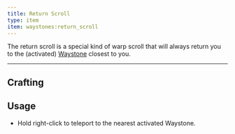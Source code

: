 ```yaml
---
title: Return Scroll
type: item
item: waystones:return_scroll
---
```


The return scroll is a special kind of warp scroll that will always return you to the (activated) [Waystone](waystone) closest to you.

---

## Crafting

<CraftingRecipe recipe="waystones:return_scroll"/>

## Usage

- Hold right-click to teleport to the nearest activated Waystone.